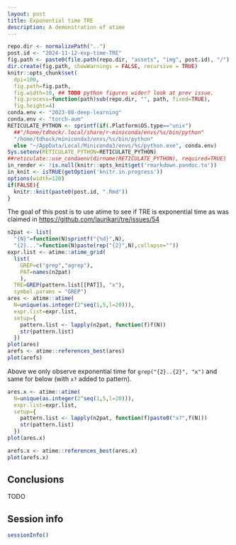 ```yaml
---
layout: post
title: Exponential time TRE
description: A demonstration of atime
---
```


```r
repo.dir <- normalizePath("..")
post.id <- "2024-11-12-exp-time-TRE"
fig.path <- paste0(file.path(repo.dir, "assets", "img", post.id), "/")
dir.create(fig.path, showWarnings = FALSE, recursive = TRUE)
knitr::opts_chunk$set(
  dpi=100,
  fig.path=fig.path,
  fig.width=10, ## TODO python figures wider? look at prev issue.
  fig.process=function(path)sub(repo.dir, "", path, fixed=TRUE),
  fig.height=4)
conda.env <- "2023-08-deep-learning"
conda.env <- "torch-aum"
RETICULATE_PYTHON <- sprintf(if(.Platform$OS.type=="unix")
  ##"/home/tdhock/.local/share/r-miniconda/envs/%s/bin/python"
  "/home/tdhock/miniconda3/envs/%s/bin/python"
  else "~/AppData/Local/Miniconda3/envs/%s/python.exe", conda.env)
Sys.setenv(RETICULATE_PYTHON=RETICULATE_PYTHON)
##reticulate::use_condaenv(dirname(RETICULATE_PYTHON), required=TRUE)
in_render <- !is.null(knitr::opts_knit$get('rmarkdown.pandoc.to'))
in_knit <- isTRUE(getOption('knitr.in.progress'))
options(width=120)
if(FALSE){
  knitr::knit(paste0(post.id, ".Rmd"))
}
```

The goal of this post is to use atime to see if TRE is exponential time as was claimed in <https://github.com/laurikari/tre/issues/54>

```r
n2pat <- list(
  "{N}"=function(N)sprintf("{%d}",N),
  "{2}..."=function(N)paste(rep("{2}",N),collapse=""))
expr.list <- atime::atime_grid(
  list(
    GREP=c("grep","agrep"),
    PAT=names(n2pat)
    ),
  TRE=GREP(pattern.list[[PAT]], "x"),
  symbol.params = "GREP")
ares <- atime::atime(
  N=unique(as.integer(2^seq(1,5,l=20))),
  expr.list=expr.list,
  setup={
    pattern.list <- lapply(n2pat, function(f)f(N))
    str(pattern.list)
  })
plot(ares)
arefs <- atime::references_best(ares)
plot(arefs)
```

Above we only observe exponential time for `grep("{2}..{2}", "x")` and same for below (with `x?` added to pattern).

```r
ares.x <- atime::atime(
  N=unique(as.integer(2^seq(1,5,l=20))),
  expr.list=expr.list,
  setup={
    pattern.list <- lapply(n2pat, function(f)paste0("x?",f(N)))
    str(pattern.list)
  })
plot(ares.x)

arefs.x <- atime::references_best(ares.x)
plot(arefs.x)
```
## Conclusions

TODO

## Session info

```r
sessionInfo()
```
